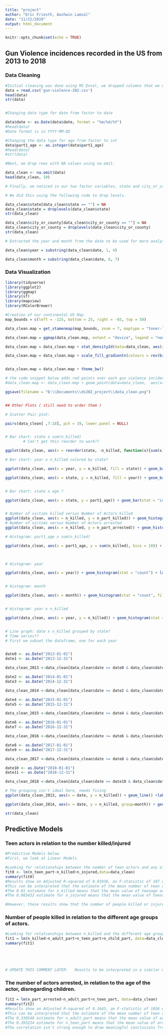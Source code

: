 ```yaml
---
title: "project"
author: "Eric Friesth, Aashwin Lamsal"
date: "11/21/2019"
output: html_document
---
```


```r
knitr::opts_chunk$set(echo = TRUE)
```

## Gun Violence incidences recorded in the US from 2013 to 2018

### Data Cleaning

```r
#Initial cleaning was done using MS Excel, we dropped columns that we weren't planning to use (Address, house district, senate district, part2-5_age) and removed rows with empty cells.
data = read.csv('gun-violence-202.csv')
head(data)
str(data)


#Changing data type for date from factor to date

data$date <- as.Date(data$date, format = "%m/%d/%Y")
#head(data)
#Date format is in YYYY-MM-DD

#Changing the data type for age from factor to int
data$part1_age <- as.integer(data$part1_age)
#head(data)
#str(data)

#Next, we drop rows with NA values using na.omit.

data_clean <- na.omit(data)
head(data_clean, 10)

# Finally, we noticed in our two factor variables, state and city_or_county, had levels "" (empty strings) that had to be removed as they were unwanted.

# We did this using the following code to drop levels.

data_clean$state[data_clean$state == ""] = NA
data_clean$state = droplevels(data_clean$state)
str(data_clean)

data_clean$city_or_county[data_clean$city_or_county == ""] = NA
data_clean$city_or_county = droplevels(data_clean$city_or_county)
str(data_clean)

# Extracted the year and month from the date to be used for more analysis

data_clean$year = substring(data_clean$date, 1, 4)

data_clean$month = substring(data_clean$date, 6, 7)

```

### Data Visualization

```r

library(tidyverse)
library(ggplot2)
library(ggmap)
library(sf)
library(mapview)
library(RColorBrewer)

#Creation of our continental US Map
map_bounds = c(left = -125, bottom = 25, right = -65, top = 50)

data_clean.map = get_stamenmap(map_bounds, zoom = 7, maptype = "toner-lite")

data_clean.map = ggmap(data_clean.map, extent = "device", legend = "none")

data_clean.map = data_clean.map + stat_density2d(data=data_clean, aes(x = data_clean$longitude, y = data_clean$latitude, fill = ..level.., alpha = ..level..), geom="polygon")

data_clean.map = data_clean.map + scale_fill_gradientn(colours = rev(brewer.pal(7, "Spectral")))


data_clean.map = data_clean.map + theme_bw()

# the code snippet below adds red points over each gun violence incident to the previous map
#data_clean.map <- data_clean.map + geom_point(data=data_clean,  aes(x=data_clean$longitude, y=data_clean$latitude), fill="red", shape=23, alpha=0.8)

ggsave(filename = "D:\\Documents\\ds202_project\\data_clean.png")


## Other Plots ( still need to order them )

# Scatter Pair plot:

pairs(data_clean[ ,7:18], pch = 19, lower.panel = NULL)


# Bar chart: state x sum(n_killed)
        # Can't get this reorder to work??

ggplot(data_clean, aes(x = reorder(state, -n_killed, function(x){sum(x) }), y = sum(n_killed))) + geom_bar(stat = "identity") + theme(axis.text.x = element_text(angle=90, hjust=1)) + labs(x = "State", y= "Total Number Killed", title = "Total Killed Per State (2013-2018)")

# Bar chart: year x n_killed colored by state?

ggplot(data_clean, aes(x = year, y = n_killed, fill = state)) + geom_bar(stat = "identity", position = "fill")

ggplot(data_clean, aes(x = state, y = n_killed, fill = year)) + geom_bar(stat = "identity", position = "fill")


# Bar chart: state x age ?

ggplot(data_clean, aes(x = state, y = part1_age)) + geom_bar(stat = "identity")


# Number of victims killed versus Number of Actors killed
ggplot(data_clean, aes(x = n_killed, y = n_part_killed)) + geom_histogram(stat="identity")
# Number of victims versus Number of Actors arrested
ggplot(data_clean, aes(x = n_killed, y = n_part_arrested)) + geom_histogram(stat="identity")

# Histogram: part1_age x sum(n_killed)

ggplot(data_clean, aes(x = part1_age, y = sum(n_killed), bins = 10)) + geom_histogram(stat = "identity") + labs(x="Ages of Actors", y = "Total Number Killed", title = "Total Killed by Actors of Each Particular Age (2013-2018)")

 

# Histogram: year

ggplot(data_clean, aes(x = year)) + geom_histogram(stat = "count") + labs(x = "Year", y = "Frequency", title = "Distribution of Incidents by Year")


# Histogram: month

ggplot(data_clean, aes(x = month)) + geom_histogram(stat = "count", fill = "#42a14b") + labs(x = "Month", y = "Frequency", title = "Distribution of Incidents by Month") + ylim(0, 1200)


# Histogram: year x n_killed

ggplot(data_clean, aes(x = year, y = n_killed)) + geom_histogram(stat = "identity", fill = "#42a14b") + labs(x = "Month", y = "Frequency", title = "Distribution of Incidents by Month")


# Line graph: date x n_killed grouped by state?
# Time series??
# First we subset the dataframe, one for each year


date0 <- as.Date("2013-01-01")
date1 <- as.Date("2013-12-31")

data_clean_2013 <-data_clean[data_clean$date >= date0 & data_clean$date <= date1, ]

date2 <- as.Date("2014-01-01")
date3 <- as.Date("2014-12-31")

data_clean_2014 <-data_clean[data_clean$date >= date2 & data_clean$date <= date3, ]

date4 <- as.Date("2015-01-01")
date5 <- as.Date("2015-12-31")

data_clean_2015 <-data_clean[data_clean$date >= date4 & data_clean$date <= date5, ]

date6 <- as.Date("2016-01-01")
date7 <- as.Date("2016-12-31")

data_clean_2016 <-data_clean[data_clean$date >= date6 & data_clean$date <= date7, ]

date8 <- as.Date("2017-01-01")
date9 <- as.Date("2017-12-31")

data_clean_2017 <-data_clean[data_clean$date >= date8 & data_clean$date <= date9, ]

date10 <- as.Date("2018-01-01")
date11 <- as.Date("2018-12-31")

data_clean_2018 <-data_clean[data_clean$date >= date10 & data_clean$date <= date11, ]

# The grouping isn't ideal here, needs fixing
ggplot(data_clean_2013, aes(x = date, y = n_killed)) + geom_line() +labs(x= "Dates", y="Number killed", title= "Distribution of people killed by Gun Violence in 2013")

ggplot(data_clean_2014, aes(x = date, y = n_killed, group=month)) + geom_point() +labs(x= "Dates", y="Number killed", title= "Distribution of people killed by Gun Violence in 2014")

str(data_clean)


```

## Predictive Models
### Teen actors in relation to the number killed/injured
```r
#Predictive Models below
#First, we look at Linear Models

#Looking for relationships between the number of teen actors and any of the other variables 
fit0 <- lm(n_teen_part~n_killed+n_injured,data=data_clean)
summary(fit0)
#Results show an Adjusted R-squared of 0.01936, an F-statistic of 107 with a p-value < 2.2e-16
#This can be interpreted that the estimate of the mean number of teen actors is 0.097279 when n_killed and n_injured are both 0.
#The 0.01 estimate for n_killed means that the mean value of teenage actors would be estimated to increase by 0.01 if n_killed increased by 1 unit, holding all other covariates constant.
#The 0.085432 estimate for n_injured means that the mean value of teenage actors would be estimated to increase by 0.085432 if n_injured increased by 1 unit, holding all other covariates constant.

#However, these results show that the number of people killed or injured are not good predictors for estimating the number of teenaged actors in gun violence, as it would be too difficult to predict something as unpredictable as gun violence.

```
### Number of people killed in relation to the different age groups of actors.
```r
#Looking for relationships between n_killed and the different age groups of participants 
fit1 = lm(n_killed~n_adult_part+n_teen_part+n_child_part, data=data_clean)
summary(fit1)





# UPDATE THIS COMMENT LATER:   Results to be interpreted in a similar manner as ABOVE

```
### The number of actors arrested, in relation to the age of the actor, disregarding children.
```r
fit2 = lm(n_part_arrested~n_adult_part+n_teen_part, data=data_clean)
summary(fit2)
#Results show an Adjusted R-squared of 0.1643, an F-statistic of 1056 with a p-value < 2.2e-16
#This can be interpreted that the estimate of the mean number of teen actors is -0.012580 when n_adult_part and n_teen_part are both 0. This means that 0.012580 of the average person is being unincarcerated when the number of teen and adult actors are both equal to 0. This doesn't make sense since you'd imagine the estimate to be 0 when the covariates are 0.
#The 0.330548 estimate for n_adult_part means that the mean value of actors arreseted would be estimated to increase by 0.330548 if n_adult_part increased by 1 unit, holding all other covariates constant.
#The 0.393224 estimate for n_teen_part means that the mean value of arrested actors would be estimated to increase by 0.393224 if n_teen_part increased by 1 unit, holding all other covariates constant.
#The correlation isn't strong enough to draw meaningful conclusions from this model, as the R squared is only 16%


```






















